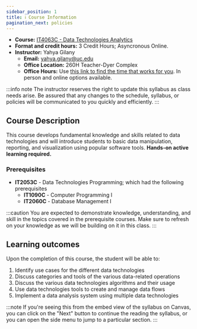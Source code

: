 ```yaml
---
sidebar_position: 1
title: ℹ️ Course Information
pagination_next: policies
---
```


* **Course:** [IT4063C - Data Technologies Analytics](#)
* **Format and credit hours:** 3 Credit Hours; Asyncronous Online.
* **Instructor:** Yahya Gilany
  * **Email:** [yahya.gilany@uc.edu](mailto:yahya.gilany@uc.edu)
  * **Office Location:** 260H Teacher-Dyer Complex
  * **Office Hours:** Use [this link to find the time that works for you](https://bit.ly/meet-prof-YGilany). In person and online options available.

:::info note
The instructor reserves the right to update this syllabus as class needs arise. Be assured that any changes to the schedule, syllabus, or policies will be communicated to you quickly and efficiently.
:::

## Course Description
This course develops fundamental knowledge and skills related to data technologies and will introduce students to basic data manipulation, reporting, and visualization using popular software tools. **Hands-on active learning required.** 

### Prerequisites
* **IT2053C** - Data Technologies Programming; which had the following prerequisites
  * **IT1090C** - Computer Programming I
  * **IT2060C** - Database Management I

:::caution
You are expected to demonstrate knowledge, understanding, and skill in the topics covered in the prerequisite courses. Make sure to refresh on your knowledge as we will be building on it in this class.
:::

## Learning outcomes
Upon the completion of this course, the student will be able to:
1. Identify use cases for the different data technologies
2. Discuss categories and tools of the various data-related operations
3. Discuss the various data technologies algorithms and their usage
4. Use data technologies tools to create and manage data flows
5. Implement a data analysis system using multiple data technologies

<!-- TODO: Update this section -->
<!-- ### You will learn how to:
1. Use Source Version Control (Git - GitHub)
2. Use Python for Data Analytics
3. Use Tableau for Data Analytics -->

:::note
If you're seeing this from the embed view of the syllabus on Canvas, you can click on the "Next" button to continue the reading the syllabus, or you can open the side menu to jump to a particular section.
:::